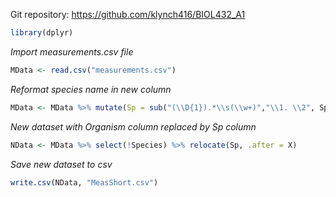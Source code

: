 
Git repository: <https://github.com/klynch416/BIOL432_A1>


```r
library(dplyr)
```


*Import measurements.csv file*
```r

MData <- read.csv("measurements.csv")

```

*Reformat species name in new column*
```r

MData <- MData %>% mutate(Sp = sub("(\\D{1}).*\\s(\\w+)","\\1. \\2", Species))

```

*New dataset with Organism column replaced by Sp column*
```r

NData <- MData %>% select(!Species) %>% relocate(Sp, .after = X)

```

*Save new dataset to csv*
```r

write.csv(NData, "MeasShort.csv")

```














